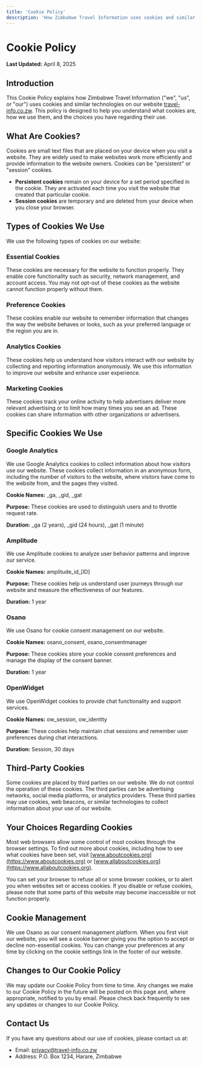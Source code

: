 ```yaml
---
title: 'Cookie Policy'
description: 'How Zimbabwe Travel Information uses cookies and similar technologies'
---
```


# Cookie Policy

**Last Updated:** April 8, 2025

## Introduction

This Cookie Policy explains how Zimbabwe Travel Information ("we", "us", or "our") uses cookies and similar technologies on our website [travel-info.co.zw](https://travel-info.co.zw). This policy is designed to help you understand what cookies are, how we use them, and the choices you have regarding their use.

## What Are Cookies?

Cookies are small text files that are placed on your device when you visit a website. They are widely used to make websites work more efficiently and provide information to the website owners. Cookies can be "persistent" or "session" cookies.

- **Persistent cookies** remain on your device for a set period specified in the cookie. They are activated each time you visit the website that created that particular cookie.
- **Session cookies** are temporary and are deleted from your device when you close your browser.

## Types of Cookies We Use

We use the following types of cookies on our website:

### Essential Cookies

These cookies are necessary for the website to function properly. They enable core functionality such as security, network management, and account access. You may not opt-out of these cookies as the website cannot function properly without them.

### Preference Cookies

These cookies enable our website to remember information that changes the way the website behaves or looks, such as your preferred language or the region you are in.

### Analytics Cookies

These cookies help us understand how visitors interact with our website by collecting and reporting information anonymously. We use this information to improve our website and enhance user experience.

### Marketing Cookies

These cookies track your online activity to help advertisers deliver more relevant advertising or to limit how many times you see an ad. These cookies can share information with other organizations or advertisers.

## Specific Cookies We Use

### Google Analytics

We use Google Analytics cookies to collect information about how visitors use our website. These cookies collect information in an anonymous form, including the number of visitors to the website, where visitors have come to the website from, and the pages they visited.

**Cookie Names:** _ga, _gid, _gat

**Purpose:** These cookies are used to distinguish users and to throttle request rate.

**Duration:** _ga (2 years), _gid (24 hours), _gat (1 minute)

### Amplitude

We use Amplitude cookies to analyze user behavior patterns and improve our service.

**Cookie Names:** amplitude_id_[ID]

**Purpose:** These cookies help us understand user journeys through our website and measure the effectiveness of our features.

**Duration:** 1 year

### Osano

We use Osano for cookie consent management on our website.

**Cookie Names:** osano_consent, osano_consentmanager

**Purpose:** These cookies store your cookie consent preferences and manage the display of the consent banner.

**Duration:** 1 year

### OpenWidget

We use OpenWidget cookies to provide chat functionality and support services.

**Cookie Names:** ow_session, ow_identity

**Purpose:** These cookies help maintain chat sessions and remember user preferences during chat interactions.

**Duration:** Session, 30 days

## Third-Party Cookies

Some cookies are placed by third parties on our website. We do not control the operation of these cookies. The third parties can be advertising networks, social media platforms, or analytics providers. These third parties may use cookies, web beacons, or similar technologies to collect information about your use of our website.

## Your Choices Regarding Cookies

Most web browsers allow some control of most cookies through the browser settings. To find out more about cookies, including how to see what cookies have been set, visit [www.aboutcookies.org](https://www.aboutcookies.org) or [www.allaboutcookies.org](https://www.allaboutcookies.org).

You can set your browser to refuse all or some browser cookies, or to alert you when websites set or access cookies. If you disable or refuse cookies, please note that some parts of this website may become inaccessible or not function properly.

## Cookie Management

We use Osano as our consent management platform. When you first visit our website, you will see a cookie banner giving you the option to accept or decline non-essential cookies. You can change your preferences at any time by clicking on the cookie settings link in the footer of our website.

## Changes to Our Cookie Policy

We may update our Cookie Policy from time to time. Any changes we make to our Cookie Policy in the future will be posted on this page and, where appropriate, notified to you by email. Please check back frequently to see any updates or changes to our Cookie Policy.

## Contact Us

If you have any questions about our use of cookies, please contact us at:

- Email: [privacy@travel-info.co.zw](mailto:privacy@travel-info.co.zw)
- Address: P.O. Box 1234, Harare, Zimbabwe